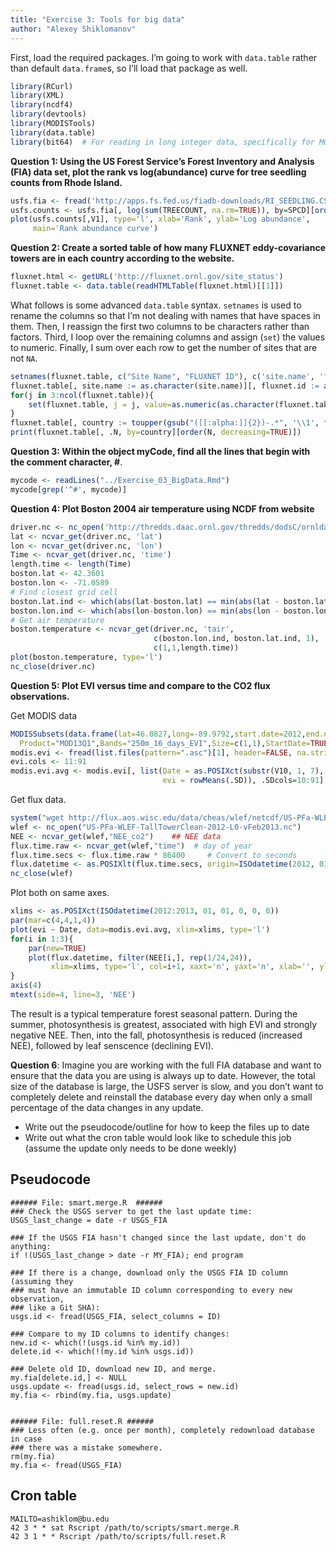 ```yaml
---
title: "Exercise 3: Tools for big data"
author: "Alexey Shiklomanov"
---
```


First, load the required packages. I'm going to work with `data.table` rather 
than default `data.frame`s, so I'll load that package as well.

```r
library(RCurl)
library(XML)
library(ncdf4)
library(devtools)
library(MODISTools)
library(data.table)
library(bit64)  # For reading in long integer data, specifically for MODIS time code
```

**Question 1: Using the US Forest Service's Forest Inventory and Analysis (FIA) 
data set, plot the rank vs log(abundance) curve for tree seedling counts from 
Rhode Island.**

```r
usfs.fia <- fread('http://apps.fs.fed.us/fiadb-downloads/RI_SEEDLING.CSV', header=TRUE)
usfs.counts <- usfs.fia[, log(sum(TREECOUNT, na.rm=TRUE)), by=SPCD][order(V1,decreasing=TRUE)]
plot(usfs.counts[,V1], type='l', xlab='Rank', ylab='Log abundance',
     main='Rank abundance curve')
```

**Question 2: Create a sorted table of how many FLUXNET eddy-covariance towers 
are in each country according to the website.**

```r
fluxnet.html <- getURL('http://fluxnet.ornl.gov/site_status')
fluxnet.table <- data.table(readHTMLTable(fluxnet.html)[[1]])
```

What follows is some advanced `data.table` syntax. `setnames` is used to rename 
the columns so that I'm not dealing with names that have spaces in them. Then, 
I reassign the first two columns to be characters rather than factors. Third, I 
loop over the remaining columns and assign (`set`) the values to numeric. 
Finally, I sum over each row to get the number of sites that are not `NA`.

```r
setnames(fluxnet.table, c("Site Name", "FLUXNET ID"), c('site.name', 'fluxnet.id'))
fluxnet.table[, site.name := as.character(site.name)][, fluxnet.id := as.character(fluxnet.id)]
for(j in 3:ncol(fluxnet.table)){
    set(fluxnet.table, j = j, value=as.numeric(as.character(fluxnet.table[[j]])))
}
fluxnet.table[, country := toupper(gsub("([[:alpha:]]{2})-.*", '\\1', fluxnet.id))]
print(fluxnet.table[, .N, by=country][order(N, decreasing=TRUE)])
```

**Question 3: Within the object myCode, find all the lines that begin with the comment character, #**.

```r
mycode <- readLines("../Exercise_03_BigData.Rmd")
mycode[grep('^#', mycode)]
```

**Question 4: Plot Boston 2004 air temperature using NCDF from website**

```r
driver.nc <- nc_open('http://thredds.daac.ornl.gov/thredds/dodsC/ornldaac/1220/mstmip_driver_global_hd_climate_tair_2004_v1.nc4')
lat <- ncvar_get(driver.nc, 'lat')
lon <- ncvar_get(driver.nc, 'lon')
Time <- ncvar_get(driver.nc, 'time')
length.time <- length(Time)
boston.lat <- 42.3601
boston.lon <- -71.0589
# Find closest grid cell
boston.lat.ind <- which(abs(lat-boston.lat) == min(abs(lat - boston.lat)))
boston.lon.ind <- which(abs(lon-boston.lon) == min(abs(lon - boston.lon)))
# Get air temperature
boston.temperature <- ncvar_get(driver.nc, 'tair',
                                c(boston.lon.ind, boston.lat.ind, 1),
                                c(1,1,length.time))
plot(boston.temperature, type='l')
nc_close(driver.nc)
```

**Question 5: Plot EVI versus time and compare to the CO2 flux observations.**

Get MODIS data
```r
MODISSubsets(data.frame(lat=46.0827,long=-89.9792,start.date=2012,end.date=2012),
  Product="MOD13Q1",Bands="250m_16_days_EVI",Size=c(1,1),StartDate=TRUE)
modis.evi <- fread(list.files(pattern=".asc")[1], header=FALSE, na.strings="-3000")
evi.cols <- 11:91
modis.evi.avg <- modis.evi[, list(Date = as.POSIXct(substr(V10, 1, 7), format="%Y%j"),
                                  evi = rowMeans(.SD)), .SDcols=10:91]
```

Get flux data.
```r
system("wget http://flux.aos.wisc.edu/data/cheas/wlef/netcdf/US-PFa-WLEF-TallTowerClean-2012-L0-vFeb2013.nc")
wlef <- nc_open("US-PFa-WLEF-TallTowerClean-2012-L0-vFeb2013.nc")
NEE <- ncvar_get(wlef,"NEE_co2")    ## NEE data
flux.time.raw <- ncvar_get(wlef,"time")  # day of year
flux.time.secs <- flux.time.raw * 86400     # Convert to seconds
flux.datetime <- as.POSIXlt(flux.time.secs, origin=ISOdatetime(2012, 01, 01, 0, 0, 0))
nc_close(wlef)
```

Plot both on same axes.
```r
xlims <- as.POSIXct(ISOdatetime(2012:2013, 01, 01, 0, 0, 0))
par(mar=c(4,4,1,4))
plot(evi ~ Date, data=modis.evi.avg, xlim=xlims, type='l')
for(i in 1:3){
    par(new=TRUE)
    plot(flux.datetime, filter(NEE[i,], rep(1/24,24)), 
         xlim=xlims, type='l', col=i+1, xaxt='n', yaxt='n', xlab='', ylab='')
}
axis(4)
mtext(side=4, line=3, 'NEE')
```

The result is a typical temperature forest seasonal pattern. During the summer, 
photosynthesis is greatest, associated with high EVI and strongly negative NEE. 
Then, into the fall, photosynthesis is reduced (increased NEE), followed by 
leaf senscence (declining EVI).

**Question 6**:
Imagine you are working with the full FIA database and want to ensure that the data you are using is always up to date. However, the total size of the database is large, the USFS server is slow, and you don't want to completely delete and reinstall the database every day when only a small percentage of the data changes in any update. 

* Write out the pseudocode/outline for how to keep the files up to date
* Write out what the cron table would look like to schedule this job (assume the update only needs to be done weekly)

## Pseudocode

```
###### File: smart.merge.R  ######
### Check the USGS server to get the last update time:
USGS_last_change = date -r USGS_FIA

### If the USGS FIA hasn't changed since the last update, don't do anything:
if !(USGS_last_change > date -r MY_FIA); end program

### If there is a change, download only the USGS FIA ID column (assuming they 
### must have an immutable ID column corresponding to every new observation, 
### like a Git SHA):
usgs.id <- fread(USGS_FIA, select_columns = ID)

### Compare to my ID columns to identify changes:
new.id <- which(!(usgs.id %in% my.id))
delete.id <- which(!(my.id %in% usgs.id))

### Delete old ID, download new ID, and merge.
my.fia[delete.id,] <- NULL
usgs.update <- fread(usgs.id, select_rows = new.id)
my.fia <- rbind(my.fia, usgs.update) 


###### File: full.reset.R ######
### Less often (e.g. once per month), completely redownload database in case 
### there was a mistake somewhere.
rm(my.fia)
my.fia <- fread(USGS_FIA)
```

## Cron table

```
MAILTO=ashiklom@bu.edu
42 3 * * sat Rscript /path/to/scripts/smart.merge.R
42 3 1 * * Rscript /path/to/scripts/full.reset.R
```
